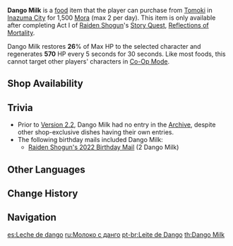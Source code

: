 {{Food Infobox
|id              = 101514
|description     = A creative snack made by adding sticky [[Tricolor Dango|dango]] to [[milk]]. It is sweet and has a dense mouthfeel. All the customers who have tried it love it.<br />Still, it is dango that's been added in &mdash; drink too much and you might lose your appetite.
|desc_basic      = 
|type            = Recovery Dishes
|effect          = Restores '''26'''% of Max HP to the selected character and regenerates '''570''' HP every 5s for 30s.
|rarity          = 2
|effectType      = Regeneration
|region          = Inazuma
}}
'''Dango Milk''' is a [[food]] item that the player can purchase from [[Tomoki]] in [[Inazuma City]] for 1,500 [[Mora]] (max 2 per day). This item is only available after completing Act I of [[Raiden Shogun]]'s [[Story Quest]], [[Reflections of Mortality]].

Dango Milk restores '''26'''% of Max HP to the selected character and regenerates '''570''' HP every 5 seconds for 30 seconds. Like most foods, this cannot target other players' characters in [[Co-Op Mode]].

==Shop Availability==
{{Shop Availability}}

==Trivia==
*Prior to [[Version 2.2]], Dango Milk had no entry in the [[Archive]], despite other shop-exclusive dishes having their own entries.
*The following birthday mails included Dango Milk:
**[[Birthday/Raiden Shogun#Hehehe...|Raiden Shogun's 2022 Birthday Mail]] (2 Dango Milk)

==Other Languages==
{{Other Languages
|en      = Dango Milk
|zhs     = 团子牛奶
|zhs_rm  = Tuánzǐ Niúnǎi
|zht     = 糰子牛奶
|zht_rm  = Tuánzǐ Niúnǎi
|zh_tl   = Dango Milk
|ja      = 団子牛乳
|ja_rm   = Dango Gyuunyuu
|ja_tl   = Dango Milk
|ko      = 경단 우유
|ko_rm   = Gyeongdan Uyu
|ko_tl   = Dango Milk
|es      = Leche de dango
|es_tl   = Dango Milk
|fr      = Lait au dango
|fr_tl   = Dango Milk
|ru      = Молоко с данго
|ru_tl   = Milk With Dango
|th      = Dango Milk
|vi      = Sữa Dango
|vi_tl   = Dango Milk
|de      = Kloßmilch
|de_tl   = Dumpling Milk
|id      = Dango Milk
|pt      = Leite de Dango
|pt_tl   = Dango Milk
}}

==Change History==
{{Change History|2.1}}

==Navigation==
{{Food Navbox}}

[[es:Leche de dango]]
[[ru:Молоко с данго]]
[[pt-br:Leite de Dango]]
[[th:Dango Milk]]